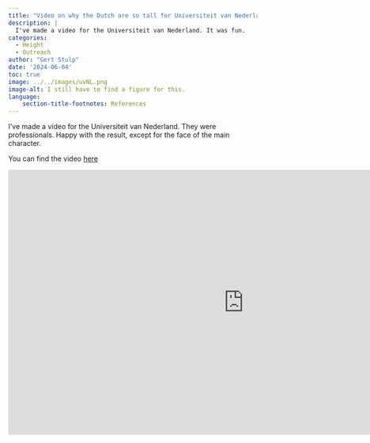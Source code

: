 ```yaml
---
title: "Video on why the Dutch are so tall for Universiteit van Nederland"
description: |
  I've made a video for the Universiteit van Nederland. It was fun. 
categories:
  - Height
  - Outreach
author: "Gert Stulp"
date: '2024-06-04'
toc: true
image: ../../images/uvNL.png
image-alt: I still have to find a figure for this. 
language: 
    section-title-footnotes: References
---
```


I've made a video for the Universiteit van Nederland. They were professionals. Happy with the result, except for the face of the main character. 

You can find the video [here](https://www.youtube.com/watch?v=4sDFOPBn_J8)

<iframe width="951" height="535" src="https://www.youtube.com/embed/4sDFOPBn_J8" title="Waarom zijn Nederlanders zo lang?" frameborder="0" allow="accelerometer; autoplay; clipboard-write; encrypted-media; gyroscope; picture-in-picture; web-share" referrerpolicy="strict-origin-when-cross-origin" allowfullscreen></iframe>